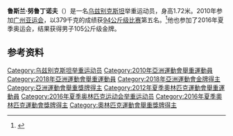 '''鲁斯兰·努鲁丁诺夫'''（{{bd|1991年|11月24日||}}）是一名[[乌兹别克斯坦|乌兹别克斯坦]]举重运动员，身高1.72米。2010年参加[[广州亚运会|广州亚运会]]，以379千克的成绩获[[2010年亚洲运动会举重比赛_-_男子94公斤级|94公斤级比赛]]第五名。<ref>{{cite web|url=http://www.gz2010.cn/info/CHN_CHN/ZB/ZBB101A_WL@@@@@@@@@@@@@@@CHN_number=293009.html | language=zh-hans | title=鲁斯兰·努鲁丁诺夫 - 简历  |publisher=2010年广州亚运会官方网站 |accessdate=2011-08-31 }}</ref>他也参加了2016年夏季奥运会，结果获得男子105公斤级金牌。

==参考资料==
<references />
{{DEFAULTSORT:Nurudinov, Ruslan}}
[[Category:乌兹别克斯坦举重运动员|Category:乌兹别克斯坦举重运动员]]
[[Category:2010年亞洲運動會舉重運動員|Category:2010年亞洲運動會舉重運動員]]
[[Category:2018年亞洲運動會舉重運動員|Category:2018年亞洲運動會舉重運動員]]
[[Category:2018年亞洲運動會金牌得主|Category:2018年亞洲運動會金牌得主]]
[[Category:亞洲運動會舉重獎牌得主|Category:亞洲運動會舉重獎牌得主]]
[[Category:2012年夏季奧林匹克運動會舉重運動員|Category:2012年夏季奧林匹克運動會舉重運動員]]
[[Category:2016年夏季奥林匹克运动会举重运动员|Category:2016年夏季奥林匹克运动会举重运动员]]
[[Category:2016年夏季奧林匹克運動會獎牌得主|Category:2016年夏季奧林匹克運動會獎牌得主]]
[[Category:奧林匹克運動會舉重獎牌得主|Category:奧林匹克運動會舉重獎牌得主]]